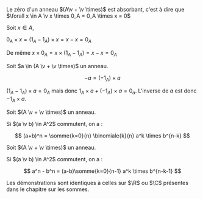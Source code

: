 


<Item type='proposition' titre="le zéro est absorbant">

Le zéro d'un anneau $(A\v + \v \times)$ est absorbant, c'est à dire que $\forall x \in A \v x \times 0_A = 0_A \times x = 0$
</Item>

<Hideable type='démonstration' titre=''>

Soit $x \in A$,

$0_A \times x = (1_A - 1_A) \times x = x - x = 0_A$

De même $x \times 0_A = x \times (1_A - 1_A) = x - x = 0_A$


</Hideable>


<Item type='proposition' titre="produit et inverse pour l'addition">

Soit $a \in (A \v + \v \times)$ un anneau.

$$
-a = (-1_A) \times a
$$
</Item>

<Hideable type='démonstration' titre=''>

$(1_A - 1_A) \times a = 0_A$ mais donc $1_A \times a + (-1_A) \times a = 0_a$. L'inverse de $a$ est donc $-1_A \times a$.
</Hideable>


<Item type='proposition' titre='formule du binôme'>

Soit $(A \v + \v \times)$ un anneau.

Si $(a \v b) \in A^2$ commutent, on a :

$$
(a+b)^n = \somme{k=0}{n} \binomiale{k}{n} a^k \times b^{n-k}
$$
</Item>


<Item type='proposition' titre='factorisation particulière'>

Soit $(A \v + \v \times)$ un anneau.

Si $(a \v b) \in A^2$ commutent, on a :

$$
a^n - b^n = (a-b)\somme{k=0}{n-1} a^k \times b^{n-k-1}
$$
</Item>

<Remarque titre=''>

Les démonstrations sont identiques à celles sur $\R$ ou $\C$ présentes dans le chapitre sur les sommes.
</Remarque>